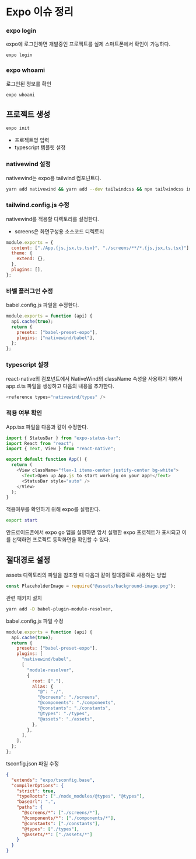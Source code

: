 # Expo 이슈 정리

### expo login

expo에 로그인하면 개발중인 프로젝트를 실제 스마트폰에서 확인이 가능하다.

```sh
expo login
```

### expo whoami

로그인된 정보를 확인

```sh
expo whoami
```

## 프로젝트 생성

```sh
expo init
```

- 프로젝트명 입력
- typescript 템플릿 설정

### nativewind 설정

nativewind는 expo용 tailwind 컴포넌트다.

```sh
yarn add nativewind && yarn add --dev tailwindcss && npx tailwindcss init
```

### tailwind.config.js 수정

nativewind를 적용할 디렉토리를 설정한다.

- screens은 화면구성용 소스코드 디렉토리

```js
module.exports = {
  content: ["./App.{js,jsx,ts,tsx}", "./screens/**/*.{js,jsx,ts,tsx}"],
  theme: {
    extend: {},
  },
  plugins: [],
};
```

### 바벨 플러그인 수정

babel.config.js 파일을 수정한다.

```js
module.exports = function (api) {
  api.cache(true);
  return {
    presets: ["babel-preset-expo"],
    plugins: ["nativewind/babel"],
  };
};
```

### typescript 설정

react-native의 컴포넌트에서 NativeWind의 className 속성을 사용하기 위해서 app.d.ts 파일을 생성하고 다음의 내용을 추가한다.

```js
<reference types="nativewind/types" />
```

### 적용 여부 확인

App.tsx 파일을 다음과 같이 수정한다.

```js
import { StatusBar } from "expo-status-bar";
import React from "react";
import { Text, View } from "react-native";

export default function App() {
  return (
    <View className="flex-1 items-center justify-center bg-white">
      <Text>Open up App.js to start working on your app!</Text>
      <StatusBar style="auto" />
    </View>
  );
}
```

적용여부를 확인하기 위해 expo를 실행한다.

```sh
export start
```

안드로이드폰에서 expo go 앱을 실행하면 앞서 실행한 expo 프로젝트가 표시되고 이를 선택하면 프로젝트 동작화면을 확인할 수 있다.

## 절대경로 설정

assets 디렉토리의 파일을 참조할 때 다음과 같이 절대경로로 사용하는 방법

```js
const PlaceholderImage = require("@assets/background-image.png");
```

관련 패키지 설치

```sh
yarn add -D babel-plugin-module-resolver,
```

babel.config.js 파일 수정

```js
module.exports = function (api) {
  api.cache(true);
  return {
    presets: ["babel-preset-expo"],
    plugins: [
      "nativewind/babel",
      [
        "module-resolver",
        {
          root: ["."],
          alias: {
            "@": "./",
            "@screens": "./screens",
            "@components": "./components",
            "@constants": "./constants",
            "@types": "./types",
            "@assets": "./assets",
          },
        },
      ],
    ],
  };
};
```

tsconfig.json 파일 수정

```json
{
  "extends": "expo/tsconfig.base",
  "compilerOptions": {
    "strict": true,
    "typeRoots": ["./node_modules/@types", "@types"],
    "baseUrl": ".",
    "paths": {
      "@screens/*": ["./screens/*"],
      "@components/*": ["./components/*"],
      "@constants": ["./constants"],
      "@types": ["./types"],
      "@assets/*": ["./assets/*"]
    }
  }
}
```
